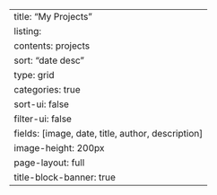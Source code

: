 ---
title: "My Projects"
listing:
  contents: projects
  sort: "date desc"
  type: grid
  categories: true
  sort-ui: false
  filter-ui: false
  fields: [image, date, title, author, description]
  image-height: 200px
page-layout: full
title-block-banner: true
---